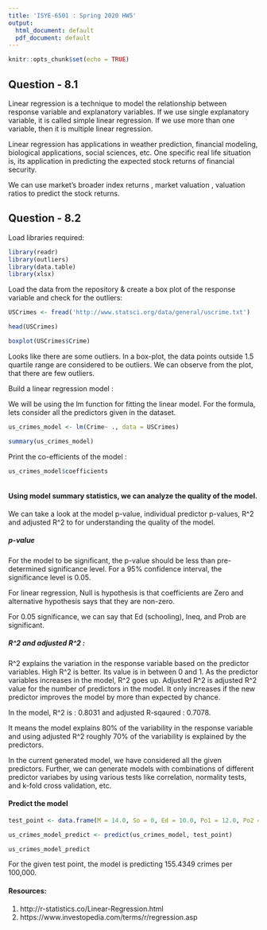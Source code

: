 ```yaml
---
title: 'ISYE-6501 : Spring 2020 HW5'
output:
  html_document: default
  pdf_document: default
---
```


```r
knitr::opts_chunk$set(echo = TRUE)
```

## Question - 8.1

Linear regression is a technique to model the relationship between response variable and explanatory variables. If we use single explanatory variable, it is called simple linear regression. If we use more than one variable, then it is multiple linear regression. 

Linear regression has applications in weather prediction, financial modeling, biological applications, social sciences, etc. One specific real life situation is, its application in predicting the expected stock returns of financial security. 

We can use market's broader index returns , market valuation , valuation ratios to predict the stock returns.


## Question - 8.2

Load libraries required: 

```r
library(readr)
library(outliers)
library(data.table)
library(xlsx)
```


Load the data from the repository & create a box plot of the response variable and check for the outliers: 

```r



USCrimes <- fread('http://www.statsci.org/data/general/uscrime.txt')

head(USCrimes)

boxplot(USCrimes$Crime)

```

Looks like there are some outliers. In a box-plot, the data points outside 1.5 quartile range are considered to be outliers. We can observe from the plot, that there are few outliers.

Build a linear regression model : 

We will be using the lm function for fitting the linear model. For the formula, lets consider all the predictors given in the dataset.

```r


us_crimes_model <- lm(Crime~ ., data = USCrimes)

summary(us_crimes_model)

```

Print the co-efficients of the model : 

```r


us_crimes_model$coefficients



```


#### Using model summary statistics, we can analyze the quality of the model.  

We can take a look at the model p-value, individual predictor p-values, R^2 and adjusted R^2 to for understanding the quality of the model. 

##### p-value

For the model to be significant, the p-value should be less than pre-determined significance level. For a 95% confidence interval, the significance level is 0.05. 

For linear regression, Null is hypothesis is that coefficients are Zero and alternative hypothesis says that they are non-zero. 

For 0.05 significance, we can say that Ed (schooling), Ineq, and Prob are significant. 

##### R^2 and adjusted R^2 : 

R^2 explains the variation in the response variable based on the predictor variables. High R^2 is better. Its value is in between 0 and 1. As the predictor variables increases in the model, R^2 goes up. Adjusted R^2 is adjusted R^2 value for the number of predictors in the model. It only increases if the new predictor improves the model by more than expected by chance. 

In the model, R^2 is : 0.8031 and adjusted R-sqaured : 0.7078. 

It means the model explains 80% of the variability in the response variable and using adjusted R^2 roughly 70% of the variability is explained by the predictors. 


In the current generated model, we have considered all the given predictors. Further, we can generate models with combinations of different predictor variabes by using various tests like correlation, normality tests, and k-fold cross validation, etc. 

#### Predict the model 


```r


test_point <- data.frame(M = 14.0, So = 0, Ed = 10.0, Po1 = 12.0, Po2 = 15.5, LF = 0.640, M.F = 94.0, Pop = 150, NW = 1.1, U1 = 0.120, U2 = 3.6, Wealth = 3200, Ineq = 20.1, Prob = 0.04, Time = 39.0 )

us_crimes_model_predict <- predict(us_crimes_model, test_point)

us_crimes_model_predict

```

For the given test point, the model is predicting 155.4349 crimes per 100,000. 


#### Resources: 

1. http://r-statistics.co/Linear-Regression.html
2. https://www.investopedia.com/terms/r/regression.asp

